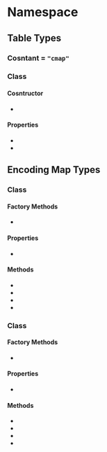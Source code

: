 
# Namespace <Decl s={Ot.Cmap} />

## Table Types

### Cosntant <Decl s={Ot.Cmap.Tag}/> = `"cmap"`

### Class <Decl s={Ot.Cmap.Table} />

#### Cosntructor

* <Method ctor s={Ot.Cmap.Table.constructor} />

#### Properties

* <Member s={Ot.Cmap.Table.unicode} type={Ot.Cmap.EncodingMap} />
* <Member s={Ot.Cmap.Table.vs} type={Ot.Cmap.VsEncodingMap} />

## Encoding Map Types

### Class <Decl s={Ot.Cmap.EncodingMap} />

#### Factory Methods

* <Fn long s={Ot.Cmap.createMapping} args={{init:optional(iterable(tuple(number,Ot.Glyph)))}} returns={Ot.Cmap.EncodingMap}/>

#### Properties

* <Member s={Ot.Cmap.EncodingMap.size} type={number} />

#### Methods

* <Method s={Ot.Cmap.EncodingMap.get} args={{code:number}} returns={Data.Maybe(Ot.Glyph)} />
* <Method s={Ot.Cmap.EncodingMap.set} args={{code:number,glyph:Ot.Glyph}} returns="void" />
* <Method s={Ot.Cmap.EncodingMap.delete} args={{code:number}} returns="void" />
* <Method s={Ot.Cmap.EncodingMap.entries} returns={iterable(tuple(number,Ot.Glyph))} />


### Class <Decl s={Ot.Cmap.VsEncodingMap} />

#### Factory Methods

* <Fn long s={Ot.Cmap.createVsMapping} args={{init:optional(iterable(tuple(number,number,Ot.Glyph)))}} returns={Ot.Cmap.VsEncodingMap}/>

#### Properties

* <Member s={Ot.Cmap.VsEncodingMap.size} type={number} />

#### Methods

* <Method s={Ot.Cmap.VsEncodingMap.get} args={{code:number,vs:number}} returns={Data.Maybe(Ot.Glyph)} />
* <Method s={Ot.Cmap.VsEncodingMap.set} args={{code:number,vs:number,glyph:Ot.Glyph}} returns="void" />
* <Method s={Ot.Cmap.VsEncodingMap.delete} args={{code:number,vs:number}} returns="void" />
* <Method s={Ot.Cmap.VsEncodingMap.entries} returns={iterable(tuple(number,number,Ot.Glyph))} />


